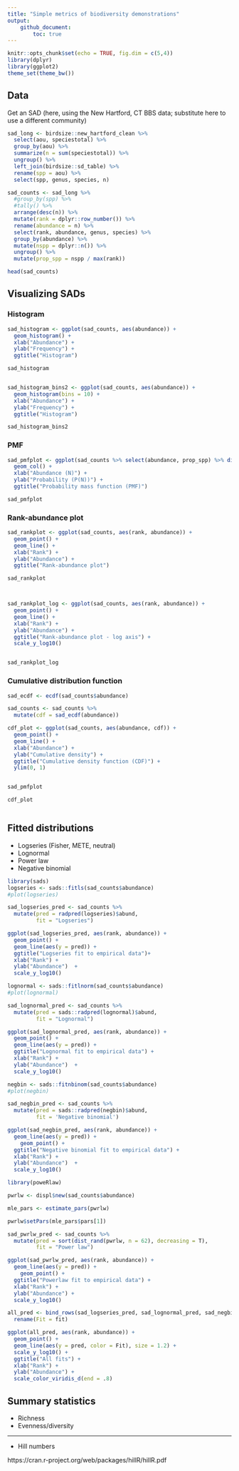 ```yaml
---
title: "Simple metrics of biodiversity demonstrations"
output: 
    github_document:
        toc: true
---
```


```r
knitr::opts_chunk$set(echo = TRUE, fig.dim = c(5,4))
library(dplyr)
library(ggplot2)
theme_set(theme_bw())
```

## Data

Get an SAD (here, using the New Hartford, CT BBS data; substitute here to use a different community)

```r

sad_long <- birdsize::new_hartford_clean %>%
  select(aou, speciestotal) %>%
  group_by(aou) %>%
  summarize(n = sum(speciestotal)) %>%
  ungroup() %>%
  left_join(birdsize::sd_table) %>%
  rename(spp = aou) %>%
  select(spp, genus, species, n)

sad_counts <- sad_long %>%
  #group_by(spp) %>%
  #tally() %>%
  arrange(desc(n)) %>%
  mutate(rank = dplyr::row_number()) %>%
  rename(abundance = n) %>%
  select(rank, abundance, genus, species) %>%
  group_by(abundance) %>%
  mutate(nspp = dplyr::n()) %>%
  ungroup() %>%
  mutate(prop_spp = nspp / max(rank))

head(sad_counts)

```

## Visualizing SADs

### Histogram

```r

sad_histogram <- ggplot(sad_counts, aes(abundance)) +
  geom_histogram() +
  xlab("Abundance") +
  ylab("Frequency") +
  ggtitle("Histogram")

sad_histogram


sad_histogram_bins2 <- ggplot(sad_counts, aes(abundance)) +
  geom_histogram(bins = 10) +
  xlab("Abundance") +
  ylab("Frequency") +
  ggtitle("Histogram")

sad_histogram_bins2
```


### PMF

```r

sad_pmfplot <- ggplot(sad_counts %>% select(abundance, prop_spp) %>% distinct(), aes(abundance, prop_spp)) +
  geom_col() +
  xlab("Abundance (N)") +
  ylab("Probability (P(N))") +
  ggtitle("Probability mass function (PMF)")

sad_pmfplot

```

### Rank-abundance plot

```r

sad_rankplot <- ggplot(sad_counts, aes(rank, abundance)) +
  geom_point() +
  geom_line() +
  xlab("Rank") +
  ylab("Abundance") +
  ggtitle("Rank-abundance plot") 

sad_rankplot



sad_rankplot_log <- ggplot(sad_counts, aes(rank, abundance)) +
  geom_point() +
  geom_line() +
  xlab("Rank") +
  ylab("Abundance") +
  ggtitle("Rank-abundance plot - log axis") +
  scale_y_log10()


sad_rankplot_log
```

### Cumulative distribution function

```r

sad_ecdf <- ecdf(sad_counts$abundance)

sad_counts <- sad_counts %>%
  mutate(cdf = sad_ecdf(abundance))

cdf_plot <- ggplot(sad_counts, aes(abundance, cdf)) + 
  geom_point() +
  geom_line() +
  xlab("Abundance") +
  ylab("Cumulative density") +
  ggtitle("Cumulative density function (CDF)") +
  ylim(0, 1)


sad_pmfplot

cdf_plot



```

## Fitted distributions

* Logseries (Fisher, METE, neutral)
* Lognormal 
* Power law
* Negative binomial

```r
library(sads)
logseries <- sads::fitls(sad_counts$abundance)
#plot(logseries)

sad_logseries_pred <- sad_counts %>%
  mutate(pred = radpred(logseries)$abund,
         fit = "Logseries")

ggplot(sad_logseries_pred, aes(rank, abundance)) + 
  geom_point() +
  geom_line(aes(y = pred)) +
  ggtitle("Logseries fit to empirical data")+
  xlab("Rank") +
  ylab("Abundance")  +
  scale_y_log10() 

```

```r


lognormal <- sads::fitlnorm(sad_counts$abundance)
#plot(lognormal)

sad_lognormal_pred <- sad_counts %>%
  mutate(pred = sads::radpred(lognormal)$abund,
         fit = "Lognormal")

ggplot(sad_lognormal_pred, aes(rank, abundance)) + 
  geom_point() +
  geom_line(aes(y = pred)) +
  ggtitle("Lognormal fit to empirical data") +
  xlab("Rank") +
  ylab("Abundance")  +
  scale_y_log10() 
```

```r



negbin <- sads::fitnbinom(sad_counts$abundance)
#plot(negbin)

sad_negbin_pred <- sad_counts %>%
  mutate(pred = sads::radpred(negbin)$abund,
         fit = 'Negative binomial')

ggplot(sad_negbin_pred, aes(rank, abundance)) + 
  geom_line(aes(y = pred)) +
    geom_point() +
  ggtitle("Negative binomial fit to empirical data") +
  xlab("Rank") +
  ylab("Abundance")  +
  scale_y_log10() 

```


```r

library(poweRlaw)

pwrlw <- displ$new(sad_counts$abundance)

mle_pars <- estimate_pars(pwrlw)

pwrlw$setPars(mle_pars$pars[1])

sad_pwrlw_pred <- sad_counts %>%
  mutate(pred = sort(dist_rand(pwrlw, n = 62), decreasing = T),
         fit = "Power law")

ggplot(sad_pwrlw_pred, aes(rank, abundance)) + 
  geom_line(aes(y = pred)) +
    geom_point() +
  ggtitle("Powerlaw fit to empirical data") +
  xlab("Rank") +
  ylab("Abundance") +
  scale_y_log10() 

```

```r

all_pred <- bind_rows(sad_logseries_pred, sad_lognormal_pred, sad_negbin_pred, sad_pwrlw_pred) %>%
  rename(Fit = fit)

ggplot(all_pred, aes(rank, abundance)) +
  geom_point() + 
  geom_line(aes(y = pred, color = Fit), size = 1.2) +
  scale_y_log10() +
  ggtitle("All fits") +
  xlab("Rank") +
  ylab("Abundance") +
  scale_color_viridis_d(end = .8)


```


## Summary statistics

* Richness
* Evenness/diversity

****

* Hill numbers

https://cran.r-project.org/web/packages/hillR/hillR.pdf
